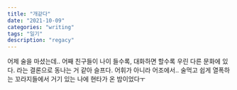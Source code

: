 ```yaml
---
title: "개같다"
date: "2021-10-09"
categories: "writing"
tags: "일기"
description: "regacy"
---
```


어제 술을 마셨는데.. 어째 친구들이 나이 들수록, 대화하면 할수록 우린 다른 문화에 있다. 라는 결론으로 동나는 거 같아 슬프다. 어휘가 아니라 어조에서.. 술먹고 쉽게 열폭하는 꼬라지들에서 거기 있는 나에 현타가 온 밤이었다ㅜ
<br/>
<Youtube src="https://www.youtube.com/embed/PNeyOKdZl2A" />
